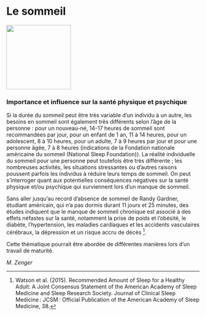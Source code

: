 # Le sommeil

::: {.center data-latex=""}
![](images/sommeil.jpg){height=12em}
:::

### Importance et influence sur la santé physique et psychique {-}

Si la durée du sommeil peut être très variable d'un individu à un autre, les besoins en sommeil sont également très différents selon l'âge de la personne : pour un nouveau-né, 14-17 heures de sommeil sont recommandées par jour, pour un enfant de 1 an, 11 à 14 heures, pour un adolescent, 8 à 10 heures, pour un adulte, 7 à 9 heures par jour et pour une personne âgée, 7 à 8 heures (indications de la Fondation nationale américaine du sommeil (National Sleep Foundation)).  La réalité individuelle du sommeil pour une personne peut toutefois être très différente ; les nombreuses activités, les situations stressantes ou d'autres raisons poussent parfois les individus à réduire leurs temps de sommeil. On peut s'interroger quant aux potentielles conséquences négatives sur la santé physique et/ou psychique qui surviennent lors d'un manque de sommeil.

Sans aller jusqu'au record d'absence de sommeil de Randy Gardner, étudiant américain, qui n'a pas dormis durant 11 jours et 25 minutes, des études indiquent que le manque de sommeil chronique est associé à des effets néfastes sur la santé, notamment la prise de poids et l'obésité, le diabète, l'hypertension, les maladies cardiaques et les accidents vasculaires cérébraux, la dépression et un risque accru de décès ^[Watson et al. (2015). Recommended Amount of Sleep for a Healthy Adult: A Joint Consensus Statement of the American Academy of Sleep Medicine and Sleep Research Society. Journal of Clinical Sleep Medicine : JCSM : Official Publication of the American Academy of Sleep Medicine, 38.].

Cette thématique pourrait être abordée de différentes manières lors d'un travail de maturité.

::: {.signature data-latex=""}
_M. Zenger_
:::